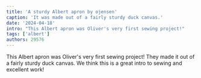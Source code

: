 ```yaml
---
title: 'A sturdy Albert apron by ojensen'
caption: 'It was made out of a fairly sturdy duck canvas.'
date: '2024-04-18'
intro: "This Albert apron was Oliver's very first sewing project!"
tags: ['albert']
authors: 29576
---
```


<!-- truncate -->

This Albert apron was Oliver's very first sewing project! They made it out of a fairly sturdy duck canvas. We think this is a great intro to sewing and excellent work!

